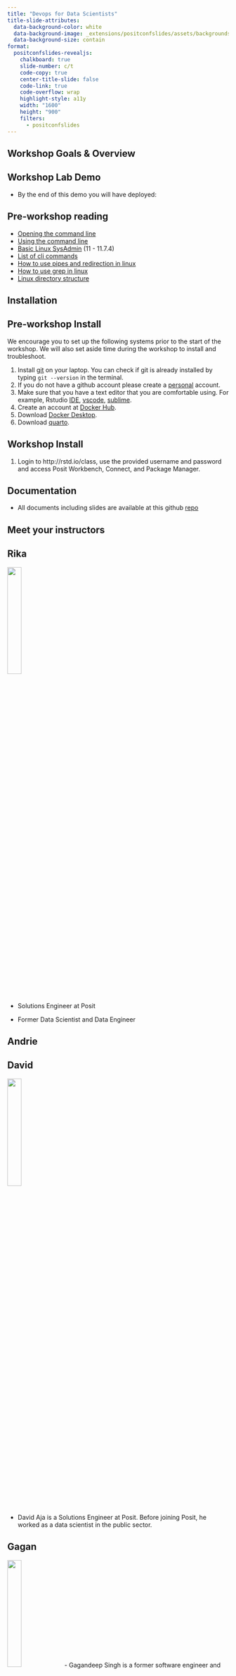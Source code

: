 ```yaml
---
title: "Devops for Data Scientists"
title-slide-attributes: 
  data-background-color: white
  data-background-image: _extensions/positconfslides/assets/backgrounds/toc-light.svg
  data-background-size: contain
format:
  positconfslides-revealjs: 
    chalkboard: true
    slide-number: c/t
    code-copy: true
    center-title-slide: false
    code-link: true
    code-overflow: wrap
    highlight-style: a11y
    width: "1600"
    height: "900"
    filters:
      - positconfslides
---
```


## Workshop Goals & Overview

## Workshop Lab Demo

-   By the end of this demo you will have deployed:

## Pre-workshop reading

-   [Opening the command line](https://do4ds.com/chapters/sec2/2-1-cmd-line.html)
-   [Using the command line](https://do4ds.com/chapters/sec2/2-2-cmd-line-use.html)
-   [Basic Linux SysAdmin](https://do4ds.com/chapters/sec3/3-2-linux-admin.html) (11 - 11.7.4)
-   [List of cli commands](https://business-science.github.io/shiny-production-with-aws-book/linux-command-line-interface-cli.html)
-   [How to use pipes and redirection in linux](https://www.maketecheasier.com/pipes-redirection-for-linux-command-line/)
-   [How to use grep in linux](https://www.howtogeek.com/496056/how-to-use-the-grep-command-on-linux/)
-   [Linux directory structure](https://www.howtogeek.com/117435/htg-explains-the-linux-directory-structure-explained/)

## Installation {.toc-people-dark}

## Pre-workshop Install {.brackets-light}

We encourage you to set up the following systems prior to the start of the workshop. We will also set aside time during the workshop to install and troubleshoot.

1.  Install [git](https://git-scm.com/downloads) on your laptop. You can check if git is already installed by typing `git --version` in the terminal.
2.  If you do not have a github account please create a [personal](https://docs.github.com/en/get-started/signing-up-for-github/signing-up-for-a-new-github-account) account.
3.  Make sure that you have a text editor that you are comfortable using. For example, Rstudio [IDE](https://www.rstudio.com/categories/rstudio-ide/), [vscode](https://code.visualstudio.com/download), [sublime](https://www.sublimetext.com/3).
4.  Create an account at [Docker Hub](https://hub.docker.com/).
5.  Download [Docker Desktop](https://www.docker.com/products/docker-desktop/).
6.  Download [quarto](https://quarto.org/docs/download/).

## Workshop Install {.brackets-light}

1.  Login to http://rstd.io/class, use the provided username and password and access Posit Workbench, Connect, and Package Manager.

## Documentation {.brackets-light}

-   All documents including slides are available at this github [repo](https://github.com/posit-conf-2023/devops)

## Meet your instructors

::: panel-tabset
## Rika

![](images/rika_bio-01.jpeg){width="25%"}

-   Solutions Engineer at Posit

-   Former Data Scientist and Data Engineer

## Andrie

## David

![](images/edavidaja.jpeg){width="25%"}

-   David Aja is a Solutions Engineer at Posit. Before joining Posit, he worked as a data scientist in the public sector.

## Gagan

![](images/gagan.png){width="25%"} - Gagandeep Singh is a former software engineer and data scientist who has worked in a variety of cross-technology teams before joining Posit as a Solutions Engineer.

## Sam

![](images/sam-workweek-2023-large.jpeg){width="25%"}

-   Sam Edwardes is a Solutions Engineer at Posit. He is passionate about open source software and data science. Before joining Posit Sam consulted for many different companies as a Consultant at Deloitte.
:::

## Solutions Engineering at Posit

![](images/sol-eng.png){width="25%"}

-   Posit's Solutions Engineering team aims to shrink the distance between the needs of Posit's customers and our Pro and Open Source offerings, leading with curiosity and technical excellence.

-   Our customer-facing work helps our customers deploy, install, configure, and use our Pro products.

## Schedule - Day 1 {.brackets-light}

| Time          | Topic                         |
|---------------|-------------------------------|
| 09:00 - 09:45 | Introductions & Installations |
| 09:45 - 10:30 | Linux Prep                    |
| 10:30 - 11:00 | Break                         |
| 11:00 - 12:30 |                               |
| 12:30 - 13:30 | Lunch                         |
| 13:30 - 15:00 |                               |
| 15:00 - 15:30 | Break                         |
| 15:30 - 17:00 |                               |

## Schedule - Day 2 {.brackets-light}

| Time          | Topic |
|---------------|-------|
| 09:00 - 10:30 |       |
| 10:30 - 11:00 | Break |
| 11:00 - 12:30 |       |
| 12:30 - 13:30 | Lunch |
| 13:30 - 15:00 |       |
| 15:00 - 15:30 | Break |
| 15:30 - 17:00 |       |

## Code of Conduct {.brackets-light}

-   Some stuff
-   Some more stuff
    -   And yet more!

## Resources {.brackets-light}

-   Some stuff
-   Some more stuff
    -   And yet more!

## Linux Prep {.toc-people-dark}

-   Some stuff
-   Some more stuff
    -   And yet more!

## Why Linux? {.brackets-light}

-   Some stuff
-   Some more stuff
    -   And yet more!

## Terminology

-   The command line is a way to interact with a computer by typing text-based instructions to it, and reading the responses.
-   The software---called an interpreter---that translates your input into commands and executes them for you is the shell.
-   A *terminal* is an input and output environment that presents a text-only window running a shell.
-   A *shell* is a program that exposes the computer\'s operating system to a user or program. In Linux systems, the shell presented in a terminal is a command line interpreter.
-   A *command line interface* is a user interface (managed by a command line interpreter program) which processes commands to a computer program and outputs the results.
-   On most Linux distributions, the default shell is Bash, or Zsh.

## Working with files & directories {.toc-people-dark}

-   Some stuff
-   Some more stuff
    -   And yet more!

## Working with permissions

## Working with users and groups {.toc-people-light}

-   Some stuff
-   Some more stuff
    -   And yet more!

## Managing server resources

## brackets-dark {.brackets-dark}

-   Some stuff
-   Some more stuff
    -   And yet more!

## brackets-light {.brackets-light}

-   Some stuff
-   Some more stuff
    -   And yet more!

## 30-70-dark {.30-70-dark}

-   Bullet 1
-   Bullet 1
-   Bullet 1
-   Bullet 1

Lorem ipsum dolor sit amet, consectetur adipiscing elit, sed do eiusmod tempor incididunt ut labore et dolore magna aliqua. Ut enim ad minim veniam, quis nostrud exercitation ullamco laboris nisi ut aliquip ex ea commodo consequat. Duis aute irure dolor in reprehenderit in voluptate velit esse cillum dolore eu fugiat nulla pariatur. Excepteur sint occaecat cupidatat non proident, sunt in culpa qui officia deserunt mollit anim id est laborum."

## 30-70-light {.30-70-light}

-   Bullet 1
-   Bullet 1
-   Bullet 1
-   Bullet 1

Lorem ipsum dolor sit amet, consectetur adipiscing elit, sed do eiusmod tempor incididunt ut labore et dolore magna aliqua. Ut enim ad minim veniam, quis nostrud exercitation ullamco laboris nisi ut aliquip ex ea commodo consequat. Duis aute irure dolor in reprehenderit in voluptate velit esse cillum dolore eu fugiat nulla pariatur. Excepteur sint occaecat cupidatat non proident, sunt in culpa qui officia deserunt mollit anim id est laborum."

## 30-70-white {.30-70-white}

-   Bullet 1
-   Bullet 1
-   Bullet 1
-   Bullet 1

Lorem ipsum dolor sit amet, consectetur adipiscing elit, sed do eiusmod tempor incididunt ut labore et dolore magna aliqua. Ut enim ad minim veniam, quis nostrud exercitation ullamco laboris nisi ut aliquip ex ea commodo consequat. Duis aute irure dolor in reprehenderit in voluptate velit esse cillum dolore eu fugiat nulla pariatur. Excepteur sint occaecat cupidatat non proident, sunt in culpa qui officia deserunt mollit anim id est laborum."

## content-dark {.content-dark}

Here is a test.

-   Hello, world.

Lorem ipsum dolor sit amet, consectetur adipiscing elit, sed do eiusmod tempor incididunt ut labore et dolore magna aliqua. Ut enim ad minim veniam, quis nostrud exercitation ullamco laboris nisi ut aliquip ex ea commodo consequat.

## content-light {.content-light}

Here is a test.

-   Hello, world.

Lorem ipsum dolor sit amet, consectetur adipiscing elit, sed do eiusmod tempor incididunt ut labore et dolore magna aliqua. Ut enim ad minim veniam, quis nostrud exercitation ullamco laboris nisi ut aliquip ex ea commodo consequat.

## content2-light {.content2-light}

Here is a test.

-   Hello, world.

Lorem ipsum dolor sit amet, consectetur adipiscing elit, sed do eiusmod tempor incididunt ut labore et dolore magna aliqua. Ut enim ad minim veniam, quis nostrud exercitation ullamco laboris nisi ut aliquip ex ea commodo consequat.

## content with no format

Here is a test.

-   Hello, world.

Lorem ipsum dolor sit amet, consectetur adipiscing elit, sed do eiusmod tempor incididunt ut labore et dolore magna aliqua. Ut enim ad minim veniam, quis nostrud exercitation ullamco laboris nisi ut aliquip ex ea commodo consequat.

